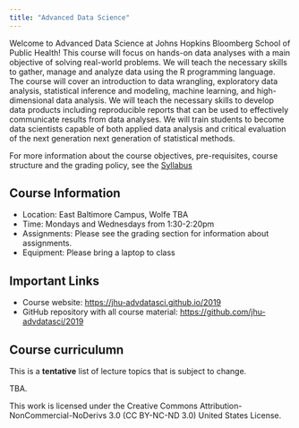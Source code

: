 ```yaml
---
title: "Advanced Data Science"
---
```


Welcome to Advanced Data Science at Johns Hopkins Bloomberg School of Public Health! This course will focus on hands-on data analyses with a main objective of solving real-world problems. We will teach the necessary skills to gather, manage and analyze data using the R programming language. The course will cover an introduction to data wrangling, exploratory data analysis, statistical inference and modeling, machine learning, and high-dimensional data analysis. We will teach the necessary skills to develop data products including reproducible reports that can be used to effectively communicate results from data analyses. We will train students to become data scientists capable of both applied data analysis and critical evaluation of the next generation next generation of statistical methods.

For more information about the course objectives, pre-requisites, course structure and the grading policy, see the [Syllabus](syllabus.html)

## Course Information

* Location: East Baltimore Campus, Wolfe TBA
* Time: Mondays and Wednesdays from 1:30-2:20pm
* Assignments: Please see the grading section for information about assignments. 
* Equipment: Please bring a laptop to class


## Important Links

* Course website: [https://jhu-advdatasci.github.io/2019](https://jhu-advdatasci.github.io/2019)
* GitHub repository with all course material: [https://github.com/jhu-advdatasci/2019](https://github.com/jhu-advdatasci/2019)

## Course curriculumn

This is a **tentative** list of lecture topics that is subject to change. 

TBA.

This work is licensed under the Creative Commons Attribution-NonCommercial-NoDerivs 3.0 (CC BY-NC-ND 3.0) United States License.